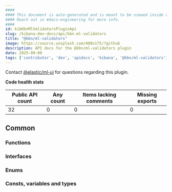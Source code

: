 ```yaml
---
####
#### This document is auto-generated and is meant to be viewed inside our experimental, new docs system.
#### Reach out in #docs-engineering for more info.
####
id: kibKbnMlValidatorsPluginApi
slug: /kibana-dev-docs/api/kbn-ml-validators
title: "@kbn/ml-validators"
image: https://source.unsplash.com/400x175/?github
description: API docs for the @kbn/ml-validators plugin
date: 2025-09-08
tags: ['contributor', 'dev', 'apidocs', 'kibana', '@kbn/ml-validators']
---
```




Contact [@elastic/ml-ui](https://github.com/orgs/elastic/teams/ml-ui) for questions regarding this plugin.

**Code health stats**

| Public API count  | Any count | Items lacking comments | Missing exports |
|-------------------|-----------|------------------------|-----------------|
| 32 | 0 | 0 | 0 |

## Common

### Functions
<DocDefinitionList data={kbnMlValidatorsObj.common.functions}/>

### Interfaces
<DocDefinitionList data={kbnMlValidatorsObj.common.interfaces}/>

### Enums
<DocDefinitionList data={kbnMlValidatorsObj.common.enums}/>

### Consts, variables and types
<DocDefinitionList data={kbnMlValidatorsObj.common.misc}/>

